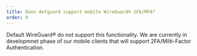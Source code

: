 ```yaml
---
title: Does defguard support mobile WireGuard® 2FA/MFA?
order: 9
---
```

Default WireGuard® do not support this functionality.
We are currently in developmnet phase of our mobile clients that will support 2FA/Milti-Factor Authentication.
